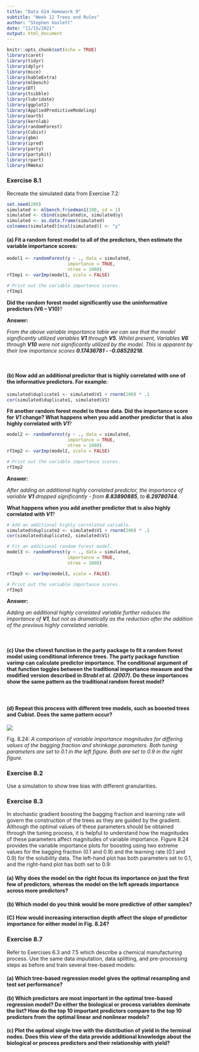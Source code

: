 ```yaml
---
title: "Data 624 Homework 9"
subtitle: "Week 12 Trees and Rules"
author: "Stephen Haslett"
date: "11/15/2021"
output: html_document
---
```


```r
knitr::opts_chunk$set(echo = TRUE)
library(caret)
library(tidyr)
library(dplyr)
library(mice)
library(kableExtra)
library(mlbench)
library(DT)
library(tsibble)
library(lubridate)
library(ggplot2)
library(AppliedPredictiveModeling)
library(earth)
library(kernlab)
library(randomForest)
library(Cubist)
library(gbm)
library(ipred)
library(party)
library(partykit)
library(rpart)
library(RWeka)

```

### Exercise 8.1

Recreate the simulated data from Exercise 7.2:

```r
set.seed(200)
simulated <- mlbench.friedman1(200, sd = 1)
simulated <- cbind(simulated$x, simulated$y)
simulated <- as.data.frame(simulated)
colnames(simulated)[ncol(simulated)] <- "y"
```


#### (a) Fit a random forest model to all of the predictors, then estimate the variable importance scores:


```r
model1 <- randomForest(y ~ ., data = simulated,
                       importance = TRUE,
                       ntree = 1000)
rfImp1 <- varImp(model1, scale = FALSE)

# Print out the variable importance scores.
rfImp1
```

**Did the random forest model significantly use the uninformative predictors (V6 – V10)**?

**Answer:**

_From the above variable importance table we can see that the model significantly utilized variables **V1** through **V5**. Whilst present, Variables **V6** through **V10** were not significantly utilized by the model. This is apparent by their low importance scores **0.17436781 - -0.08529218**_.

\ 

#### (b) Now add an additional predictor that is highly correlated with one of the informative predictors. For example:

```r
simulated$duplicate1 <- simulated$V1 + rnorm(200) * .1
cor(simulated$duplicate1, simulated$V1)
```

**Fit another random forest model to these data. Did the importance score for _V1_ change? What happens when you add another predictor that is also highly correlated with _V1_**?

```r
model2 <- randomForest(y ~ ., data = simulated,
                       importance = TRUE,
                       ntree = 1000)
rfImp2 <- varImp(model2, scale = FALSE)

# Print out the variable importance scores.
rfImp2
```


**Answer:**

_After adding an additional highly correlated predictor, the importance of variable **V1** dropped significantly - from **8.83890885**, to **6.29780744**_. 


**What happens when you add another predictor that is also highly correlated with _V1_**?

```r
# Add an additional highly correlated variable.
simulated$duplicate2 <- simulated$V1 + rnorm(200) * .1
cor(simulated$duplicate2, simulated$V1)

# Fit an additional random forest model. 
model3 <- randomForest(y ~ ., data = simulated,
                       importance = TRUE,
                       ntree = 1000)

rfImp3 <- varImp(model3, scale = FALSE)

# Print out the variable importance scores.
rfImp3
```


**Answer:**

_Adding an additional highly correlated variable further reduces the importance of **V1**, but not as dramatically as the reduction after the addition of the previous highly correlated variable_.   

\ 

#### (c) Use the **cforest** function in the party package to fit a random forest model using conditional inference trees. The party package function **varimp** can calculate predictor importance. The **conditional** argument of that function toggles between the traditional importance measure and the modified version described in _Strobl et al. (2007)_. Do these importances show the same pattern as the traditional random forest model?

\ 

#### (d) Repeat this process with different tree models, such as boosted trees and Cubist. Does the same pattern occur?

![](./images/PartDImage.png)

Fig. 8.24: _A comparison of variable importance magnitudes for differing values of the bagging fraction and shrinkage parameters. Both tuning parameters are set to 0.1 in the _left_ figure. Both are set to 0.9 in the _right_ figure._


### Exercise 8.2

Use a simulation to show tree bias with different granularities.



### Exercise 8.3

In stochastic gradient boosting the bagging fraction and learning rate will govern the construction of the trees as they are guided by the gradient. Although the optimal values of these parameters should be obtained through the tuning process, it is helpful to understand how the magnitudes of these parameters affect magnitudes of variable importance. Figure 8.24 provides the variable importance plots for boosting using two extreme values for the bagging fraction (0.1 and 0.9) and the learning rate (0.1 and 0.9) for the solubility data. The left-hand plot has both parameters set to 0.1, and the right-hand plot has both set to 0.9:


#### (a) Why does the model on the right focus its importance on just the first few of predictors, whereas the model on the left spreads importance across more predictors?


#### (b) Which model do you think would be more predictive of other samples?


#### (C) How would increasing interaction depth affect the slope of predictor importance for either model in Fig. 8.24?



### Exercise 8.7

Refer to Exercises 6.3 and 7.5 which describe a chemical manufacturing process. Use the same data imputation, data splitting, and pre-processing steps as before and train several tree-based models:


#### (a) Which tree-based regression model gives the optimal resampling and test set performance?


#### (b) Which predictors are most important in the optimal tree-based regression model? Do either the biological or process variables dominate the list? How do the top 10 important predictors compare to the top 10 predictors from the optimal linear and nonlinear models?


#### (c) Plot the optimal single tree with the distribution of yield in the terminal nodes. Does this view of the data provide additional knowledge about the biological or process predictors and their relationship with yield?

